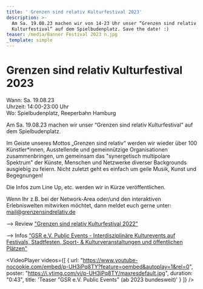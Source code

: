 ```yaml
---
title: ' Grenzen sind relativ Kulturfestival 2023'
description: >-
  Am Sa. 19.08.23 machen wir von 14-23 Uhr unser “Grenzen sind relativ
  Kulturfestival” auf dem Spielbudenplatz. Save the date! :)
teaser: /media/Banner Festival 2023 n.jpg
_template: simple
---
```


# Grenzen sind relativ Kulturfestival 2023

Wann: Sa. 19.08.23\
Uhrzeit: 14:00-23:00 Uhr\
Wo: Spielbudenplatz, Reeperbahn Hamburg

Am Sa. 19.08.23 machen wir unser “Grenzen sind relativ Kulturfestival” auf dem Spielbudenplatz.

Im Geiste unseres Mottos „Grenzen sind relativ“ werden wir wieder über 100 Künstler\*innen, Ausstellende und gemeinnützige Organisationen zusammenbringen, um gemeinsam das "synergetisch multipolare Spektrum" der Künste, Menschen und Netzwerke diverser Backgrounds ausgiebig zu feiern. Nicht zuletzt geht es einfach um geile Musik, Kunst und Begegnungen!

Die Infos zum Line Up, etc. werden wir in Kürze veröffentlichen.

Wenn Ihr z.B. bei der Network-Area oder/und den interaktiven Erlebniswelten mitwirken möchtet, dann meldet euch gerne unter: mail@grenzensindrelativ.de

\--> Review ["Grenzen sind relativ Kulturfestival 2022"](https://www.grenzensindrelativ.de/aktivitaeten/projekte-und-veranstaltungen/veranstaltungsformate-fuer-dein-event/kultur-alive-grenzen-sind-relativ-sa.1.10.22-spielbudenplatz-reeperbahn-hamburg)

\--> Infos [“GSR e.V. Public Events - Interdisziplinäre Kulturevents auf Festivals, Stadtfesten, Sport- & Kulturveranstaltungen und öffentlichen Plätzen" ](https://www.grenzensindrelativ.de/aktivitaeten/projekte-und-veranstaltungen/veranstaltungsformate-fuer-dein-event/support-inklusion)

<VideoPlayer
  videos={[
    {
      url: "https://www.youtube-nocookie.com/embed/p-UH3iPq8TY?feature=oembed&autoplay=1&rel=0",
      poster: "https://i.ytimg.com/vi/p-UH3iPq8TY/maxresdefault.jpg",
      duration: "0:43",
      title: 'Teaser "GSR e.V. Public Events" (ab 2023 bundesweit)'
    }
  ]}
/>



